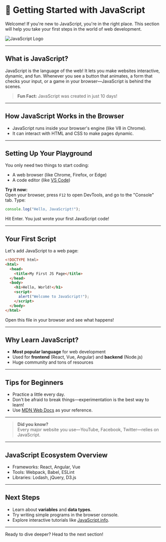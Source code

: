 # 🚀 Getting Started with JavaScript

Welcome! If you're new to JavaScript, you're in the right place. This section will help you take your first steps in the world of web development.

![JavaScript Logo](https://raw.githubusercontent.com/github/explore/main/topics/javascript/javascript.png)

---

## What is JavaScript?

JavaScript is the language of the web! It lets you make websites interactive, dynamic, and fun. Whenever you see a button that animates, a form that checks your input, or a game in your browser—JavaScript is behind the scenes.

> **Fun Fact:** JavaScript was created in just 10 days!

---

## How JavaScript Works in the Browser

- JavaScript runs inside your browser's engine (like V8 in Chrome).
- It can interact with HTML and CSS to make pages dynamic.

---

## Setting Up Your Playground

You only need two things to start coding:

- A web browser (like Chrome, Firefox, or Edge)
- A code editor (like [VS Code](https://code.visualstudio.com/))

**Try it now:**  
Open your browser, press `F12` to open DevTools, and go to the "Console" tab. Type:

```js
console.log("Hello, JavaScript!");
```

Hit Enter. You just wrote your first JavaScript code!

---

## Your First Script

Let's add JavaScript to a web page:

```html
<!DOCTYPE html>
<html>
  <head>
    <title>My First JS Page</title>
  </head>
  <body>
    <h1>Hello, World!</h1>
    <script>
      alert("Welcome to JavaScript!");
    </script>
  </body>
</html>
```

Open this file in your browser and see what happens!

---

## Why Learn JavaScript?

- **Most popular language** for web development
- Used for **frontend** (React, Vue, Angular) and **backend** (Node.js)
- Huge community and tons of resources

---

## Tips for Beginners

- Practice a little every day.
- Don't be afraid to break things—experimentation is the best way to learn!
- Use [MDN Web Docs](https://developer.mozilla.org/en-US/docs/Web/JavaScript) as your reference.

---

> **Did you know?**  
> Every major website you use—YouTube, Facebook, Twitter—relies on JavaScript.

---

## JavaScript Ecosystem Overview

- Frameworks: React, Angular, Vue
- Tools: Webpack, Babel, ESLint
- Libraries: Lodash, jQuery, D3.js

---

## Next Steps

- Learn about **variables** and **data types**.
- Try writing simple programs in the browser console.
- Explore interactive tutorials like [JavaScript.info](https://javascript.info/).

---

Ready to dive deeper? Head to the next section!

